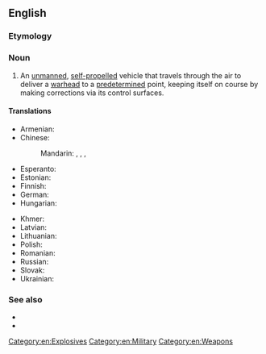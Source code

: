 ==English==
{{wikipedia}}

===Etymology===
{{com|en|guided|missile}}

===Noun===
{{en-noun}}

# An [[unmanned]], [[self-propelled]] vehicle that travels through the air to deliver a [[warhead]] to a [[predetermined]] point, keeping itself on course by making corrections via its control surfaces.

====Translations====
{{trans-top|unmanned, self-propelled vehicle that travels through the air}}
* Armenian: {{t|hy|կառավարելի հրթիռ|sc=Armn}}
* Chinese:
*: Mandarin: {{t+|cmn|導彈|sc=Hani}}, {{t+|cmn|导弹|tr=dǎodàn|sc=Hani}}, {{t+|cmn|導向飛彈|sc=Hani}}, {{t+|cmn|导向飞弹|tr=dǎoxiàng fēidàn|sc=Hani}}
* Esperanto: {{t-needed|eo}}
* Estonian: {{t-needed|et}}
* Finnish: {{t+|fi|ohjus}}
* German: {{t|de|Lenkflugkörper|m}}
* Hungarian: {{t-needed|hu}}
{{trans-mid}}
* Khmer: {{t|km|កាំជ្រួចផ្លោងបញ្ជាទិស|tr=kamcruəc plaoŋ bɑɲcie tɨh|sc=Khmr}}
* Latvian: {{t-needed|lv}}
* Lithuanian: {{t-needed|lt}}
* Polish: {{t+|pl|[[pocisk]] [[kierowany]]|m}}
* Romanian: {{t-needed|ro}}
* Russian: {{t|ru|управля́емая раке́та}}
* Slovak: {{t-needed|sk}}
* Ukrainian: {{t-needed|uk}}
{{trans-bottom}}

===See also===
* {{l|en|ballistic missile}}
* {{l|en|cruise missile}}

[[Category:en:Explosives]]
[[Category:en:Military]]
[[Category:en:Weapons]]